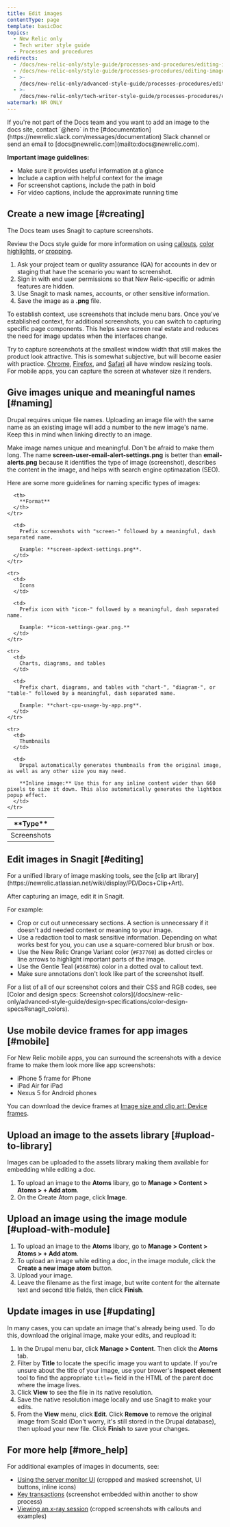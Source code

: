```yaml
---
title: Edit images
contentType: page
template: basicDoc
topics:
  - New Relic only
  - Tech writer style guide
  - Processes and procedures
redirects:
  - /docs/new-relic-only/style-guide/processes-and-procedures/editing-images
  - /docs/new-relic-only/style-guide/processes-procedures/editing-images
  - >-
    /docs/new-relic-only/advanced-style-guide/processes-procedures/editing-images
  - >-
    /docs/new-relic-only/tech-writer-style-guide/processes-procedures/editing-images
watermark: NR ONLY
---
```


<Callout variant="important">
  If you're not part of the Docs team and you want to add an image to the docs site, contact `@hero` in the [#documentation](https://newrelic.slack.com/messages/documentation) Slack channel or send an email to [docs@newrelic.com](mailto:docs@newrelic.com).
</Callout>

**Important image guidelines:**

* Make sure it provides useful information at a glance
* Include a caption with helpful context for the image
* For screenshot captions, include the path in bold
* For video captions, include the approximate running time

## Create a new image [#creating]

The Docs team uses Snagit to capture screenshots.

Review the Docs style guide for more information on using [callouts](/docs/new-relic-only/basic-style-guide/style-guide-quick-reference/callouts), [color highlights](/docs/new-relic-only/tech-writer-style-guide/design-specifications/color-design-specs), or [cropping](/docs/new-relic-only/basic-style-guide/writing-guidelines/screenshots-images).

1. Ask your project team or quality assurance (QA) for accounts in dev or staging that have the scenario you want to screenshot.
2. Sign in with end user permissions so that New Relic-specific or admin features are hidden.
3. Use Snagit to mask names, accounts, or other sensitive information.
4. Save the image as a **.png** file.

<Callout variant="tip">
  To establish context, use screenshots that include menu bars. Once you've established context, for additional screenshots, you can switch to capturing specific page components. This helps save screen real estate and reduces the need for image updates when the interfaces change.
</Callout>

Try to capture screenshots at the smallest window width that still makes the product look attractive. This is somewhat subjective, but will become easier with practice. [Chrome](https://chrome.google.com/webstore/detail/window-resizer/kkelicaakdanhinjdeammmilcgefonfh), [Firefox](//addons.mozilla.org/en-US/firefox/addon/resizeit/), and [Safari](https://mehlau.net/resizewindow/) all have window resizing tools. For mobile apps, you can capture the screen at whatever size it renders.

## Give images unique and meaningful names [#naming]

<Callout variant="important">
  Drupal requires unique file names. Uploading an image file with the same name as an existing image will add a number to the new image's name. Keep this in mind when linking directly to an image.
</Callout>

Make image names unique and meaningful. Don't be afraid to make them long. The name **screen-user-email-alert-settings.png** is better than **email-alerts.png** because it identifies the type of image (screenshot), describes the content in the image, and helps with search engine optimazation (SEO).

Here are some more guidelines for naming specific types of images:

<Table>
  <thead>
    <tr>
      <th width={150}>
        **Type**
      </th>

      <th>
        **Format**
      </th>
    </tr>
  </thead>

  <tbody>
    <tr>
      <td>
        Screenshots
      </td>

      <td>
        Prefix screenshots with "screen-" followed by a meaningful, dash separated name.

        Example: **screen-apdext-settings.png**.
      </td>
    </tr>

    <tr>
      <td>
        Icons
      </td>

      <td>
        Prefix icon with "icon-" followed by a meaningful, dash separated name.

        Example: **icon-settings-gear.png.**
      </td>
    </tr>

    <tr>
      <td>
        Charts, diagrams, and tables
      </td>

      <td>
        Prefix chart, diagrams, and tables with "chart-", "diagram-", or "table-" followed by a meaningful, dash separated name.

        Example: **chart-cpu-usage-by-app.png**.
      </td>
    </tr>

    <tr>
      <td>
        Thumbnails
      </td>

      <td>
        Drupal automatically generates thumbnails from the original image, as well as any other size you may need.

        **Inline image:** Use this for any inline content wider than 660 pixels to size it down. This also automatically generates the lightbox popup effect.
      </td>
    </tr>
  </tbody>
</Table>

## Edit images in Snagit [#editing]

<Callout variant="tip">
  For a unified library of image masking tools, see the [clip art library](https://newrelic.atlassian.net/wiki/display/PD/Docs+Clip+Art).
</Callout>

After capturing an image, edit it in Snagit.

For example:

* Crop or cut out unnecessary sections. A section is unnecessary if it doesn't add needed context or meaning to your image.
* Use a redaction tool to mask sensitive information. Depending on what works best for you, you can use a square-cornered blur brush or box.
* Use the New Relic Orange Variant color (`#F37760`) as dotted circles or line arrows to highlight important parts of the image.
* Use the Gentle Teal (`#368786`) color in a dotted oval to callout text.
* Make sure annotations don't look like part of the screenshot itself.

<Callout variant="tip">
  For a list of all of our screenshot colors and their CSS and RGB codes, see [Color and design specs: Screenshot colors](/docs/new-relic-only/advanced-style-guide/design-specifications/color-design-specs#snagit_colors).
</Callout>

## Use mobile device frames for app images [#mobile]

For New Relic mobile apps, you can surround the screenshots with a device frame to make them look more like app screenshots:

* iPhone 5 frame for iPhone
* iPad Air for iPad
* Nexus 5 for Android phones

You can download the device frames at [Image size and clip art: Device frames](https://newrelic.atlassian.net/wiki/display/PD/Docs+Clip+Art).

## Upload an image to the assets library [#upload-to-library]

Images can be uploaded to the assets library making them available for embedding while editing a doc.

1. To upload an image to the **Atoms** libary, go to **Manage > Content > Atoms > + Add atom**.
2. On the Create Atom page, click **Image**.

## Upload an image using the image module [#upload-with-module]

1. To upload an image to the **Atoms** libary, go to **Manage > Content > Atoms > + Add atom**.
2. To upload an image while editing a doc, in the image module, click the **Create a new image atom** button.
3. Upload your image.
4. Leave the filename as the first image, but write content for the alternate text and second title fields, then click **Finish**.

## Update images in use [#updating]

In many cases, you can update an image that's already being used. To do this, download the original image, make your edits, and reupload it:

1. In the Drupal menu bar, click **Manage > Content**. Then click the **Atoms** tab.
2. Filter by **Title** to locate the specific image you want to update. If you're unsure about the title of your image, use your brower's **Inspect element** tool to find the appropriate `title=` field in the HTML of the parent doc where the image lives.
3. Click **View** to see the file in its native resolution.
4. Save the native resolution image locally and use Snagit to make your edits.
5. From the **View** menu, click **Edit**. Click **Remove** to remove the original image from Scald (Don't worry, it's still stored in the Drupal database), then upload your new file. Click **Finish** to save your changes.

## For more help [#more_help]

For additional examples of images in documents, see:

* [Using the server monitor UI](/docs/server/using-the-server-monitor-ui) (cropped and masked screenshot, UI buttons, inline icons)
* [Key transactions](/docs/transactions-menu/key-transactions) (screenshot embedded within another to show process)
* [Viewing an x-ray session](/docs/transactions-menu/viewing-an-xray-session) (cropped screenshots with callouts and examples)
